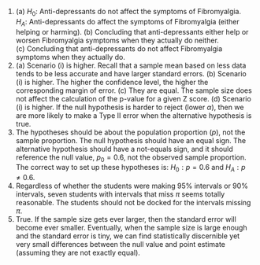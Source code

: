 1. \(a) $H_0$: Anti-depressants do not affect the symptoms of Fibromyalgia. $H_A$: Anti-depressants do affect the symptoms of Fibromyalgia (either helping or harming). (b) Concluding that anti-depressants either help or worsen Fibromyalgia symptoms when they actually do neither. (c) Concluding that anti-depressants do not affect Fibromyalgia symptoms when they actually do.
\addtocounter{enumi}{1}

1. \(a) Scenario (i) is higher. Recall that a sample mean based on less data tends to be less accurate and have larger standard errors. (b) Scenario (i) is higher. The higher the confidence level, the higher the corresponding margin of error. (c) They are equal. The sample size does not affect the calculation of the p-value for a given Z score. (d) Scenario (i) is higher. If the null hypothesis is harder to reject (lower $\alpha$), then we are more likely to make a Type II error when the alternative hypothesis is true.
\addtocounter{enumi}{1}

1. The hypotheses should be about the population proportion ($p$), not the sample proportion. The null hypothesis should have an equal sign. The alternative hypothesis should have a not-equals sign, and it should reference the null value, $p_0 = 0.6$, not the observed sample proportion. The correct way to set up these hypotheses is: $H_0: p = 0.6$ and $H_A: p \neq 0.6$.
\addtocounter{enumi}{1}

1. Regardless of whether the students were making 95% intervals or 90% intervals, seven students with intervals that miss $\pi$ seems totally reasonable.  The students should not be docked for the intervals missing $\pi$.
\addtocounter{enumi}{1}

1. True. If the sample size gets ever larger, then the standard error will become ever smaller. Eventually, when the sample size is large enough and the standard error is tiny, we can find statistically discernible yet very small differences between the null value and point estimate (assuming they are not exactly equal).
\addtocounter{enumi}{1}
